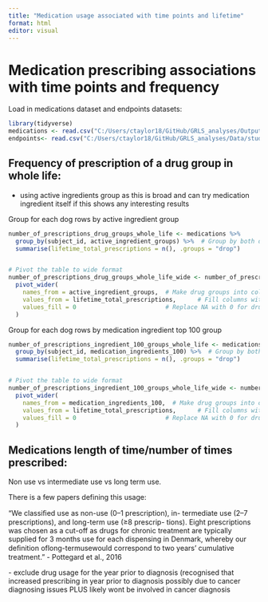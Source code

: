 ```yaml
---
title: "Medication usage associated with time points and lifetime"
format: html
editor: visual
---
```


# Medication prescribing associations with time points and frequency

Load in medications dataset and endpoints datasets:

```r
library(tidyverse)
medications <- read.csv("C:/Users/ctaylor18/GitHub/GRLS_analyses/Output/GRLS_medications_initial_tidy.csv")
endpoints<- read.csv("C:/Users/ctaylor18/GitHub/GRLS_analyses/Data/study_endpoints.csv")
```

## Frequency of prescription of a drug group in whole life:

-   using active ingredients group as this is broad and can try medication ingredient itself if this shows any interesting results

Group for each dog rows by active ingredient group

```r
number_of_prescriptions_drug_groups_whole_life <- medications %>%
  group_by(subject_id, active_ingredient_groups) %>%  # Group by both dog and drug category
  summarise(lifetime_total_prescriptions = n(), .groups = "drop") 


# Pivot the table to wide format
number_of_prescriptions_drug_groups_whole_life_wide <- number_of_prescriptions_drug_groups_whole_life %>%
  pivot_wider(
    names_from = active_ingredient_groups,  # Make drug groups into column names
    values_from = lifetime_total_prescriptions,      # Fill columns with the counts
    values_fill = 0                         # Replace NA with 0 for drug groups not prescribed
  )
```

Group for each dog rows by medication ingredient top 100 group

```r
number_of_prescriptions_ingredient_100_groups_whole_life <- medications %>%
  group_by(subject_id, medication_ingredients_100) %>%  # Group by both dog and drug category
  summarise(lifetime_total_prescriptions = n(), .groups = "drop") 


# Pivot the table to wide format
number_of_prescriptions_ingredient_100_groups_whole_life_wide <- number_of_prescriptions_ingredient_100_groups_whole_life %>%
  pivot_wider(
    names_from = medication_ingredients_100,  # Make drug groups into column names
    values_from = lifetime_total_prescriptions,      # Fill columns with the counts
    values_fill = 0                         # Replace NA with 0 for drug groups not prescribed
  )
```

## Medications length of time/number of times prescribed:

Non use vs intermediate use vs long term use.

There is a few papers defining this usage:

"We classiﬁed use as non-use (0–1 prescription), in- termediate use (2–7 prescriptions), and long-term use (≥8 prescrip- tions). Eight prescriptions was chosen as a cut-off as drugs for chronic treatment are typically supplied for 3 months use for each dispensing in Denmark, whereby our deﬁnition oflong-termusewould correspond to two years' cumulative treatment." - Pottegard et al., 2016

\- exclude drug usage for the year prior to diagnosis (recognised that increased prescribing in year prior to diagnosis possibly due to cancer diagnosing issues PLUS likely wont be involved in cancer diagnosis

